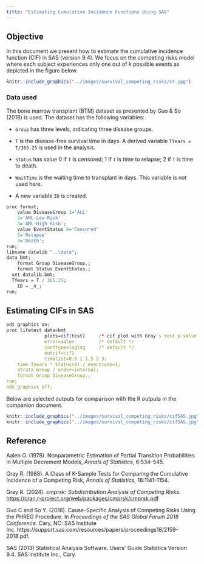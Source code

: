 ```yaml
---
title: "Estimating Cumulative Incidence Functions Using SAS"
---
```


## Objective

In this document we present how to estimate the cumulative incidence function (CIF) in SAS (version 9.4). We focus on the competing risks model where each subject experiences only one out of *k* possible events as depicted in the figure below.

```r
knitr::include_graphics("../images/survival_competing_risks/cr.jpg")
```

### Data used

The bone marrow transplant (BTM) dataset as presented by Guo & So (2018) is used. The dataset has the following variables:

-   `Group` has three levels, indicating three disease groups.

-   `T` is the disease-free survival time in days. A derived variable `TYears = T/365.25` is used in the analysis.

-   `Status` has value 0 if `T` is censored; 1 if `T` is time to relapse; 2 if `T` is time to death.

-   `WaitTime` is the waiting time to transplant in days. This variable is not used here.

-   A new variable `ID` is created.

```r
proc format;
	value DiseaseGroup 1='ALL'
	2='AML-Low Risk'
	3='AML-High Risk';
	value EventStatus 0='Censored'
	1='Relapse'
	3='Death';
run;
libname datalib "..\data";
data bmt;
	format Group DiseaseGroup.;
	format Status EventStatus.;
  set datalib.bmt;
  TYears = T / 365.25;
	ID = _n_;
run;
```

## Estimating CIFs in SAS

```r
ods graphics on;
proc lifetest data=bmt 
              plots=cif(test)     /* cif plot with Gray`s test p-value */
              error=aalen         /* default */ 
              conftype=loglog     /* default */
              outcif=cif1 
              timelist=0.5 1 1.5 2 3; 
	time Tyears * Status(0) / eventcode=1; 
	strata Group / order=internal; 
	format Group DiseaseGroup.;
run; 
ods graphics off;
```

Below are selected outputs for comparison with the R outputs in the companion document.

```r
knitr::include_graphics("../images/survival_competing_risks/cifSAS.jpg")
knitr::include_graphics("../images/survival_competing_risks/cifSAS.jpg")
```

## Reference

Aalen O. (1978). Nonparametric Estimation of Partial Transition Probabilities in Multiple Decrement Models, *Annals of Statistics*, 6:534-545.

Gray R. (1988). A Class of K-Sample Tests for Comparing the Cumulative Incidence of a Competing Risk, *Annals of Statistics*, 16:1141-1154.

Gray R. (2024). *cmprsk: Subdistribution Analysis of Competing Risks*. <https://cran.r-project.org/web/packages/cmprsk/cmprsk.pdf>

Guo C and So Y. (2018). Cause-Specific Analysis of Competing Risks Using the PHREG Procedure. In *Proceedings of the SAS Global Forum 2018 Conference*. Cary, NC: SAS Institute Inc. https://support.sas.com/resources/papers/proceedings18/2159-2018.pdf.

SAS (2013) Statistical Analysis Software. Users\' Guide Statistics Version 9.4. SAS Institute Inc., Cary.
